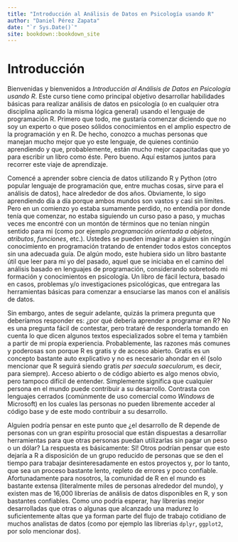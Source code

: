 ```yaml
--- 
title: "Introducción al Análisis de Datos en Psicología usando R"
author: "Daniel Pérez Zapata"
date: "`r Sys.Date()`"
site: bookdown::bookdown_site
---
```


# Introducción

Bienvenidas y bienvenidos a *Introducción al Análisis de Datos en Psicología usando R*. Este curso tiene como principal objetivo desarrollar habilidades básicas para realizar análisis de datos en psicología (o en cualquier otra disciplina aplicando la misma lógica general) usando el lenguaje de programación R. Primero que todo, me gustaría comenzar diciendo que no soy un experto o que poseo sólidos conocimientos en el amplio espectro de la programación y en R. De hecho, conozco a muchas personas que manejan mucho mejor que yo este lenguaje, de quienes continúo aprendiendo y que, probablemente, están mucho mejor capacitadas que yo para escribir un libro como éste. Pero bueno. Aquí estamos juntos para recorrer este viaje de aprendizaje. 

Comencé a aprender sobre ciencia de datos utilizando R y Python (otro popular lenguaje de programación que, entre muchas cosas, sirve para el análisis de datos), hace alrededor de dos años. Obviamente, lo sigo aprendiendo día a día porque ambos mundos son vastos y casi sin límites. Pero en un comienzo yo estaba sumamente perdido, no entendía por donde tenía que comenzar, no estaba siguiendo un curso paso a paso, y muchas veces me encontré con un montón de términos que no tenían ningún sentido para mi (como por ejemplo *programación orientada a objetos*, *atributos*, *funciones*, etc.). Ustedes se pueden imaginar a alguien sin ningún conocimiento en programación tratando de entender todos estos conceptos sin una adecuada guía. De algún modo, este hubiera sido un libro bastante útil que leer para mi yo del pasado, aquel que se iniciaba en el camino del análisis basado en lenguajes de programación, considerando sobretodo mi formación y conocimientos en psicología. Un libro de fácil lectura, basado en casos, problemas y/o investigaciones psicológicas, que entregara las herramientas básicas para comenzar a ensuciarse las manos con el análisis de datos. 

Sin embargo, antes de seguir adelante, quizás la primera pregunta que deberíamos responder es: ¿por qué debería aprender a programar en R? No es una pregunta fácil de contestar, pero trataré de responderla tomando en cuenta lo que dicen algunos textos especializados sobre el tema y también a partir de mi propia experiencia. Probablemente, las razones más comunes y poderosas son porque R es gratis y de acceso abierto. Gratis es un concepto bastante auto explicativo y no es necesario ahondar en él (solo mencionar que R seguirá siendo gratis *per saecula saeculorum*, es decir, para siempre). Acceso abierto o de código abierto es algo menos obvio, pero tampoco difícil de entender. Simplemente significa que cualquier persona en el mundo puede contribuir a su desarrollo. Contrasta con lenguajes cerrados (comúnmente de uso comercial como *Windows* de Microsoft) en los cuales las personas no pueden libremente acceder al código base y de este modo contribuir a su desarrollo. 

Alguien podría pensar en este punto que ¿el desarrollo de R depende de personas con un gran espíritu prosocial que están dispuestas a desarrollar herramientas para que otras personas puedan utilizarlas sin pagar un peso o un dólar? La respuesta es básicamente: SI! Otros podrían pensar que esto dejaría a R a disposición de un grupo reducido de personas que se den el tiempo para trabajar desinteresadamente en estos proyectos y, por lo tanto, que sea un proceso bastante lento, repleto de errores y poco confiable. Afortunadamente para nosotros, la comunidad de R en el mundo es bastante extensa (literalmente miles de personas alrededor del mundo), y existen mas de 16,000 librerías de análisis de datos disponibles en R, y son bastantes confiables. Como uno podría esperar, hay librerías mejor desarrolladas que otras o algunas que alcanzado una madurez lo suficientemente altas que ya forman parte del flujo de trabajo cotidiano de muchos analistas de datos (como por ejemplo las librerias `dplyr`, `ggplot2`, por solo mencionar dos).

